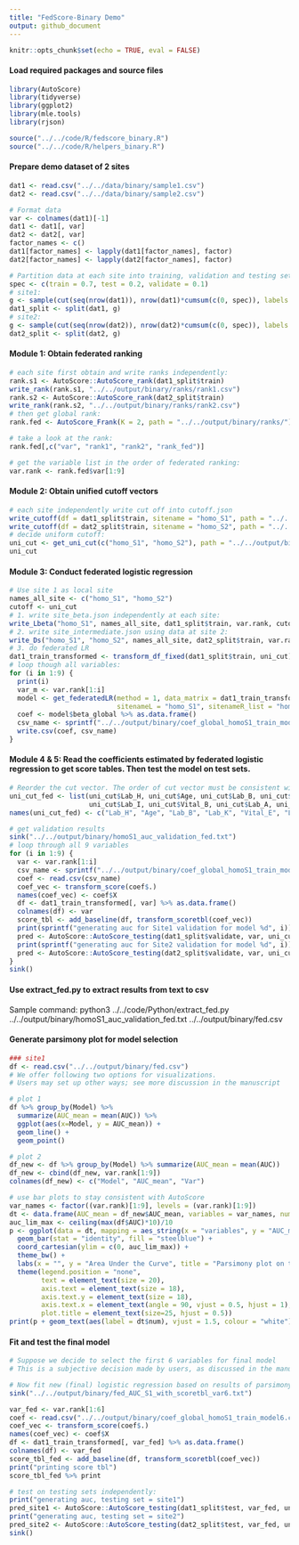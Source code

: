 ```yaml
---
title: "FedScore-Binary Demo"
output: github_document
---
```


```r
knitr::opts_chunk$set(echo = TRUE, eval = FALSE)
```

#### Load required packages and source files

```r
library(AutoScore)
library(tidyverse)
library(ggplot2)
library(mle.tools)
library(rjson)

source("../../code/R/fedscore_binary.R")
source("../../code/R/helpers_binary.R")
```

#### Prepare demo dataset of 2 sites

```r
dat1 <- read.csv("../../data/binary/sample1.csv")
dat2 <- read.csv("../../data/binary/sample2.csv")

# Format data
var <- colnames(dat1)[-1]
dat1 <- dat1[, var]
dat2 <- dat2[, var]
factor_names <- c()
dat1[factor_names] <- lapply(dat1[factor_names], factor)
dat2[factor_names] <- lapply(dat2[factor_names], factor)

# Partition data at each site into training, validation and testing sets
spec <- c(train = 0.7, test = 0.2, validate = 0.1)
# site1:
g <- sample(cut(seq(nrow(dat1)), nrow(dat1)*cumsum(c(0, spec)), labels = names(spec)))
dat1_split <- split(dat1, g)
# site2:
g <- sample(cut(seq(nrow(dat2)), nrow(dat2)*cumsum(c(0, spec)), labels = names(spec)))
dat2_split <- split(dat2, g)
```

#### Module 1: Obtain federated ranking

```r
# each site first obtain and write ranks independently:
rank.s1 <- AutoScore::AutoScore_rank(dat1_split$train)
write_rank(rank.s1, "../../output/binary/ranks/rank1.csv")
rank.s2 <- AutoScore::AutoScore_rank(dat2_split$train)
write_rank(rank.s2, "../../output/binary/ranks/rank2.csv")
# then get global rank:
rank.fed <- AutoScore_Frank(K = 2, path = "../../output/binary/ranks/") # by using results generated by RF at each site

# take a look at the rank:
rank.fed[,c("var", "rank1", "rank2", "rank_fed")]

# get the variable list in the order of federated ranking:
var.rank <- rank.fed$var[1:9]
```

#### Module 2: Obtain unified cutoff vectors

```r
# each site independently write cut off into cutoff.json
write_cutoff(df = dat1_split$train, sitename = "homo_S1", path = "../../output/binary/cutoff.json")
write_cutoff(df = dat2_split$train, sitename = "homo_S2", path = "../../output/binary/cutoff.json")
# decide uniform cutoff:
uni_cut <- get_uni_cut(c("homo_S1", "homo_S2"), path = "../../output/binary/cutoff.json")
uni_cut
```

#### Module 3: Conduct federated logistic regression

```r
# Use site 1 as local site
names_all_site <- c("homo_S1", "homo_S2")
cutoff <- uni_cut
# 1. write site_beta.json independently at each site:
write_Lbeta("homo_S1", names_all_site, dat1_split$train, var.rank, cutoff) # site1
# 2. write site_intermediate.json using data at site 2:
write_Ds("homo_S1", "homo_S2", names_all_site, dat2_split$train, var.rank, cutoff)
# 3. do federated LR
dat1_train_transformed <- transform_df_fixed(dat1_split$train, uni_cut)
# loop though all variables:
for (i in 1:9) {
  print(i)
  var_m <- var.rank[1:i]
  model <- get_federatedLR(method = 1, data_matrix = dat1_train_transformed[,c("label", var_m)], 
                           sitenameL = "homo_S1", sitenameR_list = "homo_S2", modelIndex = i)
  coef <- model$beta_global %>% as.data.frame()
  csv_name <- sprintf("../../output/binary/coef_global_homoS1_train_model%d.csv", i)
  write.csv(coef, csv_name)
}
```

#### Module 4 & 5: Read the coefficients estimated by federated logistic regression to get score tables. Then test the model on test sets.

```r
# Reorder the cut vector. The order of cut vector must be consistent with the order of variable ranking
uni_cut_fed <- list(uni_cut$Lab_H, uni_cut$Age, uni_cut$Lab_B, uni_cut$Lab_K, uni_cut$Vital_E, 
                    uni_cut$Lab_I, uni_cut$Vital_B, uni_cut$Lab_A, uni_cut$Lab_J)
names(uni_cut_fed) <- c("Lab_H", "Age", "Lab_B", "Lab_K", "Vital_E", "Lab_I", "Vital_B", "Lab_A", "Lab_J")

# get validation results
sink("../../output/binary/homoS1_auc_validation_fed.txt")
# loop through all 9 variables
for (i in 1:9) {
  var <- var.rank[1:i]
  csv_name <- sprintf("../../output/binary/coef_global_homoS1_train_model%d.csv", i)
  coef <- read.csv(csv_name)
  coef_vec <- transform_score(coef$.)
  names(coef_vec) <- coef$X
  df <- dat1_train_transformed[, var] %>% as.data.frame()
  colnames(df) <- var
  score_tbl <- add_baseline(df, transform_scoretbl(coef_vec))
  print(sprintf("generating auc for Site1 validation for model %d", i))
  pred <- AutoScore::AutoScore_testing(dat1_split$validate, var, uni_cut_fed, score_tbl, threshold = "best", with_label = TRUE)
  print(sprintf("generating auc for Site2 validation for model %d", i))
  pred <- AutoScore::AutoScore_testing(dat2_split$validate, var, uni_cut_fed, score_tbl, threshold = "best", with_label = TRUE)
}
sink()
```

#### Use extract_fed.py to extract results from text to csv
Sample command: python3 ../../code/Python/extract_fed.py ../../output/binary/homoS1_auc_validation_fed.txt ../../output/binary/fed.csv

#### Generate parsimony plot for model selection

```r
### site1
df <- read.csv("../../output/binary/fed.csv")
# We offer following two options for visualizations. 
# Users may set up other ways; see more discussion in the manuscript

# plot 1
df %>% group_by(Model) %>% 
  summarize(AUC_mean = mean(AUC)) %>% 
  ggplot(aes(x=Model, y = AUC_mean)) +  
  geom_line() + 
  geom_point()

# plot 2
df_new <- df %>% group_by(Model) %>% summarize(AUC_mean = mean(AUC))
df_new <- cbind(df_new, var.rank[1:9])
colnames(df_new) <- c("Model", "AUC_mean", "Var")

# use bar plots to stay consistent with AutoScore
var_names <- factor((var.rank)[1:9], levels = (var.rank)[1:9])
dt <- data.frame(AUC_mean = df_new$AUC_mean, variables = var_names, num = 1:9)
auc_lim_max <- ceiling(max(df$AUC)*10)/10
p <- ggplot(data = dt, mapping = aes_string(x = "variables", y = "AUC_mean")) +
  geom_bar(stat = "identity", fill = "steelblue") +
  coord_cartesian(ylim = c(0, auc_lim_max)) +
  theme_bw() +
  labs(x = "", y = "Area Under the Curve", title = "Parsimony plot on the validation set") +
  theme(legend.position = "none",
        text = element_text(size = 20),
        axis.text = element_text(size = 18),
        axis.text.y = element_text(size = 18),
        axis.text.x = element_text(angle = 90, vjust = 0.5, hjust = 1),
        plot.title = element_text(size=25, hjust = 0.5))
print(p + geom_text(aes(label = dt$num), vjust = 1.5, colour = "white"))
```

#### Fit and test the final model

```r
# Suppose we decide to select the first 6 variables for final model
# This is a subjective decision made by users, as discussed in the manuscript.

# Now fit new (final) logistic regression based on results of parsimony plot
sink("../../output/binary/fed_AUC_S1_with_scoretbl_var6.txt")

var_fed <- var.rank[1:6]
coef <- read.csv("../../output/binary/coef_global_homoS1_train_model6.csv")
coef_vec <- transform_score(coef$.)
names(coef_vec) <- coef$X
df <- dat1_train_transformed[, var_fed] %>% as.data.frame()
colnames(df) <- var_fed
score_tbl_fed <- add_baseline(df, transform_scoretbl(coef_vec))
print("printing score tbl")
score_tbl_fed %>% print

# test on testing sets independently:
print("generating auc, testing set = site1")
pred_site1 <- AutoScore::AutoScore_testing(dat1_split$test, var_fed, uni_cut_fed, score_tbl_fed, threshold = "best", with_label = TRUE)
print("generating auc, testing set = site2")
pred_site2 <- AutoScore::AutoScore_testing(dat2_split$test, var_fed, uni_cut_fed, score_tbl_fed, threshold = "best", with_label = TRUE)
sink()
```

